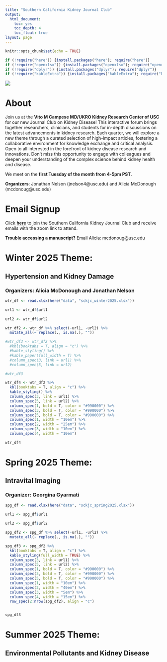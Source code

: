 ```yaml
---
title: "Southern California Kidney Journal Club"
output:
  html_document: 
    toc: yes
    toc_depth: 4
    toc_float: true
layout: page
---
```


```r
knitr::opts_chunk$set(echo = TRUE)
```


```r

if (!require("here")) {install.packages("here"); require("here")}
if (!require("openxlsx")) {install.packages("openxlsx"); require("openxlsx")}
if (!require("dplyr")) {install.packages("dplyr"); require("dplyr")}
if (!require("kableExtra")) {install.packages("kableExtra"); require("kableExtra")}

```

![](`r here::here("Images", "kidneyjc.png")`)

# About

Join us at the **Vito M Campese MD/UKRO Kidney Research Center of USC** for our new Journal Club on Kidney Disease! This interactive forum brings together researchers, clinicians, and students for in-depth discussions on the latest advancements in kidney research. Each quarter, we will explore a new theme through a curated selection of high-impact articles, fostering a collaborative environment for knowledge exchange and critical analysis. Open to all interested in the forefront of kidney disease research and innovations. Don’t miss this opportunity to engage with colleagues and deepen your understanding of the complex science behind kidney health and disease.

We meet on the **first Tuesday of the month from 4-5pm PST**.

**Organizers**: Jonathan Nelson (jnelson4@usc.edu) and Alicia McDonough (mcdonoug@usc.edu)

# Email Signup

Click [**here**](http://eepurl.com/i5eqL6) to join the Southern California Kidney Journal Club and receive emails with the zoom link to attend.

**Trouble accessing a manuscript?** Email Alicia: mcdonoug@usc.edu

# Winter 2025 Theme: 

## Hypertension and Kidney Damage

### Organizers: Alicia McDonough and Jonathan Nelson

```r

wtr_df <- read.xlsx(here("data", "sckjc_winter2025.xlsx"))

url1 <- wtr_df$url1 
  
url2 <- wtr_df$url2

wtr_df2 <- wtr_df %>% select(-url1, -url2) %>% 
  mutate_all(~ replace(., is.na(.), ""))

#wtr_df3 <- wtr_df2 %>%
  #kbl(booktabs = T, align = "c") %>%
  #kable_styling() %>%
  #kable_paper(full_width = T) %>%
  #column_spec(3, link = url1) %>% 
  #column_spec(5, link = url2)

#wtr_df3

wtr_df4 <- wtr_df2 %>%
  kbl(booktabs = T, align = "c") %>%
  kable_styling() %>%
  column_spec(3, link = url1) %>% 
  column_spec(5, link = url2) %>%
  column_spec(1, bold = T, color = "#990000") %>% 
  column_spec(3, bold = T, color = "#990000") %>% 
  column_spec(5, bold = T, color = "#990000") %>% 
  column_spec(1, width = "10em") %>%
  column_spec(2, width = "25em") %>%
  column_spec(3, width = "10em") %>%
  column_spec(4, width = "10em")

wtr_df4

```

# Spring 2025 Theme: 

## Intravital Imaging

### Organizer: Georgina Gyarmati

```r

spg_df <- read.xlsx(here("data", "sckjc_spring2025.xlsx"))

url1 <- spg_df$url1 
  
url2 <- spg_df$url2

spg_df2 <- spg_df %>% select(-url1, -url2) %>% 
  mutate_all(~ replace(., is.na(.), ""))

spg_df3 <- spg_df2 %>%
  kbl(booktabs = T, align = "c") %>%
  kable_styling(full_width = TRUE) %>%
  column_spec(3, link = url1) %>% 
  column_spec(5, link = url2) %>%
  column_spec(1, bold = T, color = "#990000") %>% 
  column_spec(3, bold = T, color = "#990000") %>% 
  column_spec(5, bold = T, color = "#990000") %>% 
  column_spec(1, width = "10em") %>%
  column_spec(2, width = "40em") %>%
  column_spec(3, width = "5em") %>%
  column_spec(4, width = "15em") %>%   
  row_spec(2:nrow(spg_df2), align = "c")


spg_df3

```

# Summer 2025 Theme:

## Environmental Pollutants and Kidney Disease
